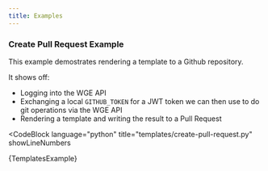 ```yaml
---
title: Examples
---
```


### Create Pull Request Example

This example demostrates rendering a template to a Github repository.

It shows off:
- Logging into the WGE API
- Exchanging a local `GITHUB_TOKEN` for a JWT token we can then use to do git operations via the WGE API
- Rendering a template and writing the result to a Pull Request


<CodeBlock
  language="python"
  title="templates/create-pull-request.py"
  showLineNumbers
>
  {TemplatesExample}
</CodeBlock>


